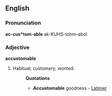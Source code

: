 ==English==

===Pronunciation===
'''ac-cus*tom-able'''
ak-KUHS-tohm-abol

===Adjective===
'''accustomable'''

# Habitual; customary; wonted.
#:'''Quotations'''
#:*'''Accustomable''' goodness - [[Latimer]]